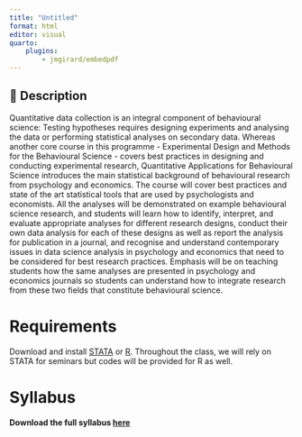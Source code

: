 ```yaml
---
title: "Untitled"
format: html
editor: visual
quarto:
    plugins:
        - jmgirard/embedpdf
---
```


```{=html}
<style>
.pdf {
  max-width: 100%;
    width: 600px;
    height: 600px;
    border: 10px solid rgba(0,0,0,.2);
    margin: 0;
}
</style>
```
## 📢 Description

Quantitative data collection is an integral component of behavioural science: Testing hypotheses requires designing experiments and analysing the data or performing statistical analyses on secondary data. Whereas another core course in this programme - Experimental Design and Methods for the Behavioural Science - covers best practices in designing and conducting experimental research, Quantitative Applications for Behavioural Science introduces the main statistical background of behavioural research from psychology and economics. The course will cover best practices and state of the art statistical tools that are used by psychologists and economists. All the analyses will be demonstrated on example behavioural science research, and students will learn how to identify, interpret, and evaluate appropriate analyses for different research designs, conduct their own data analysis for each of these designs as well as report the analysis for publication in a journal, and recognise and understand contemporary issues in data science analysis in psychology and economics that need to be considered for best research practices. Emphasis will be on teaching students how the same analyses are presented in psychology and economics journals so students can understand how to integrate research from these two fields that constitute behavioural science.

# Requirements

Download and install [STATA](https://moodle.lse.ac.uk/course/view.php?id=7882) or [R](https://www.r-project.org). Throughout the class, we will rely on STATA for seminars but codes will be provided for R as well.

# Syllabus

**Download the full syllabus [here](file:///Users/clebaumi/Library/CloudStorage/OneDrive-LondonSchoolofEconomics/02%20Jobs/02%20Jobs/11%20Global%20Prosperity%20Institute/0%20Github/PB4A7/2023/weeks/PB4A7_Syllabus_2023_24.pdf)**
